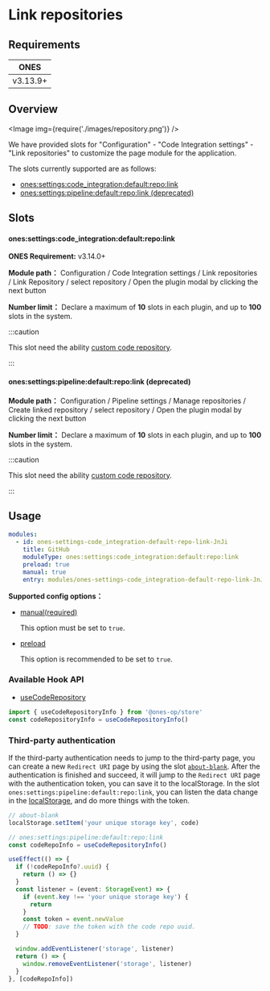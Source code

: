 # Link repositories


## Requirements

|   ONES   |
| :------: |
| v3.13.9+ |

## Overview

<Image img={require('./images/repository.png')} />

We have provided slots for "Configuration" - "Code Integration settings" - "Link repositories" to customize the page module for the application.

The slots currently supported are as follows:

- [ones:settings:code_integration:default:repo:link](#onessettingscode_integrationdefaultrepolink)
- [ones:settings:pipeline:default:repo:link (deprecated)](#onessettingspipelinedefaultrepolink-deprecated)

## Slots

#### ones:settings:code_integration:default:repo:link

**ONES Requirement:** v3.14.0+

**Module path：** Configuration / Code Integration settings / Link repositories / Link Repository / select repository / Open the plugin modal by clicking the next button

**Number limit：** Declare a maximum of **10** slots in each plugin, and up to **100** slots in the system.

:::caution

This slot need the ability [custom code repository](../../../../../../business/custom-code-repository/custom-code-repository.mdx).

:::

#### ones:settings:pipeline:default:repo:link (deprecated)

**Module path：** Configuration / Pipeline settings / Manage repositories / Create linked repository / select repository / Open the plugin modal by clicking the next button

**Number limit：** Declare a maximum of **10** slots in each plugin, and up to **100** slots in the system.

:::caution

This slot need the ability [custom code repository](../../../../../../business/custom-code-repository/custom-code-repository.mdx).

:::

## Usage

```yaml
modules:
  - id: ones-settings-code_integration-default-repo-link-JnJi
    title: GitHub
    moduleType: ones:settings:code_integration:default:repo:link
    preload: true
    manual: true
    entry: modules/ones-settings-code_integration-default-repo-link-JnJi/index.html
```

**Supported config options：**

- [manual(required)](../../../../../../../reference/config/plugin.yaml#manual)

  This option must be set to `true`.

- [preload](../../../../../../../reference/config/plugin.yaml#preload)

  This option is recommended to be set to `true`.

### Available Hook API

- [useCodeRepository](../../../../../../../reference/packages/store/store.md#useCodeRepository)

```ts
import { useCodeRepositoryInfo } from '@ones-op/store'
const codeRepositoryInfo = useCodeRepositoryInfo()
```

### Third-party authentication

If the third-party authentication needs to jump to the third-party page, you can create a new `Redirect URI` page by using
the slot [`about-blank`](../../../../../global/blank). After the authentication is finished and succeed, it will jump to the
`Redirect URI` page with the authentication token, you can save it to the localStorage. In the slot `ones:settings:pipeline:default:repo:link`,
you can listen the data change in the [localStorage](https://developer.mozilla.org/en-US/docs/Web/API/StorageEvent), and
do more things with the token.

```ts
// about-blank
localStorage.setItem('your unique storage key', code)
```

```ts
// ones:settings:pipeline:default:repo:link
const codeRepoInfo = useCodeRepositoryInfo()

useEffect(() => {
  if (!codeRepoInfo?.uuid) {
    return () => {}
  }
  const listener = (event: StorageEvent) => {
    if (event.key !== 'your unique storage key') {
      return
    }
    const token = event.newValue
    // TODO: save the token with the code repo uuid.
  }

  window.addEventListener('storage', listener)
  return () => {
    window.removeEventListener('storage', listener)
  }
}, [codeRepoInfo])
```
